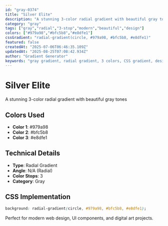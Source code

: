 ```yaml
---
id: "gray-0374"
title: "Silver Elite"
description: "A stunning 3-color radial gradient with beautiful gray tones"
category: "gray"
tags: ["gray","radial","3-stop","modern","beautiful","design"]
colors: ["#979a98","#bfc5b8","#e8dfe1"]
cssGradient: "radial-gradient(circle, #979a98, #bfc5b8, #e8dfe1)"
featured: false
createdAt: "2025-07-06T06:46:35.109Z"
updatedAt: "2025-08-25T07:08:42.934Z"
author: "Gradient Generator"
keywords: "gray gradient, radial gradient, 3 colors, CSS gradient, design, #979a98, #bfc5b8, #e8dfe1"
---
```


# Silver Elite

A stunning 3-color radial gradient with beautiful gray tones

## Colors Used
- **Color 1**: #979a98
- **Color 2**: #bfc5b8
- **Color 3**: #e8dfe1

## Technical Details
- **Type**: Radial Gradient
- **Angle**: N/A (Radial)
- **Color Stops**: 3
- **Category**: Gray

## CSS Implementation
```css
background: radial-gradient(circle, #979a98, #bfc5b8, #e8dfe1);
```

Perfect for modern web design, UI components, and digital art projects.

